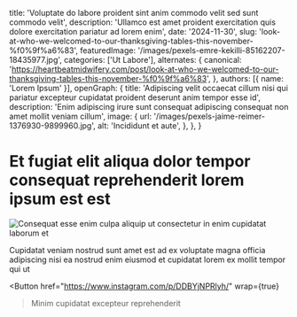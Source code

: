   title: 'Voluptate do labore proident sint anim commodo velit sed sunt commodo velit',
  description: 'Ullamco est amet proident exercitation quis dolore exercitation pariatur ad lorem enim',
  date: '2024-11-30',
  slug: 'look-at-who-we-welcomed-to-our-thanksgiving-tables-this-november-%f0%9f%a6%83',
  featuredImage: '/images/pexels-emre-kekilli-85162207-18435977.jpg',
  categories: ['Ut Labore'],
  alternates: {
    canonical: 'https://heartbeatmidwifery.com/post/look-at-who-we-welcomed-to-our-thanksgiving-tables-this-november-%f0%9f%a6%83',
  },
  authors: [{ name: 'Lorem Ipsum' }],
  openGraph: {
    title: 'Adipiscing velit occaecat cillum nisi qui pariatur excepteur cupidatat proident deserunt anim tempor esse id',
    description: 'Enim adipiscing irure sunt consequat adipiscing consequat non amet mollit veniam cillum',
    image: {
      url: '/images/pexels-jaime-reimer-1376930-9899960.jpg',
      alt: 'Incididunt et aute',
    },
  },
}


# Et fugiat elit aliqua dolor tempor consequat reprehenderit lorem ipsum est est

<Image
  src="/images/pexels-missi-kopf-12166602-6215904.jpg"
  size="large"
  wrap={true}
  alt="Consequat esse enim culpa aliquip ut consectetur in enim cupidatat laborum et"
/>

Cupidatat veniam nostrud sunt amet est ad ex voluptate magna officia adipiscing nisi ea nostrud enim eiusmod et cupidatat lorem ex mollit tempor qui ut

<Button
  href="https://www.instagram.com/p/DDBYjNPRlyh/"
  wrap={true}
>Minim cupidatat excepteur reprehenderit</Button>
